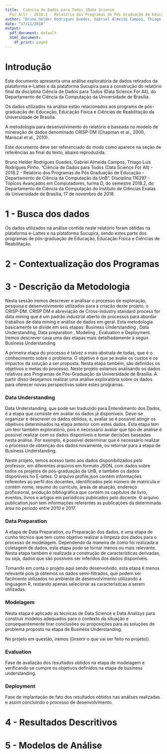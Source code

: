 ```yaml
---
title:  Ciência de Dados para Todos (Data Science
  For All) - 2018.2 - Relatório dos Programas de Pós Graduação de Educação - Departamento de Ciência da Computação da UnB
author: "Bruno Helder Rodrigues Guedes, Gabriel Almeida Campos, Thiago Luis Rodrigues Pinho"
date: "17/11/2018"
output:
  pdf_document: default
  html_document:
    df_print: paged
---
```




# Introdução

Este documento apresenta uma análise exploratória de dados retirados da plataforma e-Lattes e da plataforma Sucupira para a construção do relatório final da disciplina Ciência de Dados para Todos (Data Science For All), do Departamento de Ciência da Computação da Universidade de Brasília. 

Os dados utilizados na análise estão relacionados aos programs de pós-graduação de: Educação, Educação Física e Ciências de Reabilitação da Universidade de Brasília.

A metodologia para desenvolvimento do relatório é baseada no modelo de mineração de dados denominado CRISP-DM (Chapman et al., 2000, Mariscal et al., 2010). 

Este documento deve ser referenciado do modo como aparece na seção de referências ao final do texto, abaixo reproduzida.

Bruno Helder Rodrigues Guedes, Gabriel Almeida Campos, Thiago Luis Rodrigues Pinho. “Ciência de Dados para Todos (Data Science For All) - 2018.2 - Relatório dos Programas de Pós Graduação de Educação - Departamento de Ciência da Computação da UnB”. Disciplina 116297 - Tópicos Avançados em Computadores, turma D, do semestre 2018.2, do Departamento de Ciência da Computação do Instituto de Ciências Exatas da Universidade de Brasília, 17 de novembro de 2018.


# 1 - Busca dos dados

Os dados utilizados na análise contida neste relatório foram obtidas na plataforma e-Lattes e na plataforma Sucupira, sendo estes parte dos programas de pós-graduação de Educação, Educação Física e Ciências de Reabilitação.

# 2 - Contextualização dos Programas

# 3 - Descrição da Metodologia

Nesta sessão iremos descrever e analisar o processo de exploração, pesquisa e desenvolvimento utilizados para a criação deste projeto, o CRISP-DM. CRISP DM é abreviação de Cross-industry standard process for data mining que é um padrão industrial aberto de processos para abordar trabalhos de data mining e análise de dados em geral. Esta metodologia basicamente se divide em seis etapas: Business Understanding , Data Understanding, Data preparation , Modeling , Evaluation e Deployment. Iremos descrever casa uma das etapas mais detalhadamente à seguir.
Business Understanding

A primeira etapa do processo é talvez a mais abstrata de todas, que é o conhecimento sobre o problema. O objetivo é que se avalie os custos e os impactos da solução a ser proposta. Nesta etapa também, são definidos os objetivos e metas do processo. Neste projeto estamos analisando os dados relativos aos Programas de Pós-Graduação da Universidade de Brasília. À partir disso desejamos realizar uma análise exploratória sobre os dados para oferecer novas perspectivas sobre estes programas.


### Data Understanding

Data Understanding, que pode ser traduzido para Entendimento dos Dados, é a etapa que consiste em avaliar os dados já disponíveis. Deve-se organizar e descrever os dados obtidos, e, avaliar se é possível atingir os objetivos determinados na etapa anterior com estes dados. Esta etapa tem um teor também exploratório, pois é necessário avaliar que tipo de análise é possível realizar com os dados disponíveis e tomar decisões baseadas nesta análise. Por exemplo, é possível determinar que é necessário realizar o processo de obtenção dos dados novamente, ou retornar para a etapa de Business Understanding.

Neste projeto, temos acesso tanto aos dados disponibilizados pelo professor, em diferentes arquivos em formato JSON, com dados sobre todos os projetos de pós-graduação da UnB, e também os dados disponíveis no E-lattes. O arquivo profile.json contém informações referentes ao perfil dos docentes, identificados pelo número de matrícula e contém nome, resumo do currículo, áreas de atuação, endereço profissional, produção bibliográfica que contém os capítulos de livro, eventos, livros e artigos em periódicos publicados pelo docente. O arquivo publication.json tem informações referentes as publicações da determinada área no período entre 2010 e 2017.


### Data Preparation

A etapa de Data Preparation, ou Preparação dos dados, é uma etapa de cunho técnico que tem como objetivo realizar a limpeza dos dados para o processo de modelagem. Dependendo da maneira de como foi realizada a coletagem de dados, esta etapa pode se tornar menos ou mais relevante. Nesta etapa também é realizada a construção de características derivadas, ou seja, dados que são possíveis ser inferidos dos dados disponíveis.

Tomando em conta o projeto aqui sendo desenvolvido, esta etapa é menos relevante pois já obtemos os dados semi-filtrados, que podem ser facilmente utilizados no ambiente de desenvolvimento utilizando a linguagem R, restando apenas selecionar as caracterísitcas a serem utilizadas.


### Modelagem

Nesta etapa é aplicado as técnicas de Data Science e Data Analisys para construir modelos adequados para o contexto da situação e consequentemente tirar conclusões ou proposições para as soluções do problema proposto na etapa de Business Understanding.

No projeto em questão, iremos ((inserir o que vai ser feito no projeto)).


### Evaluation

Fase de avaliação dos resultados obtidos na etapa de modelagem e verificando se cumpre os objetivos definidos na etapa de business understanding.


### Deployment

Fase de implantação de fato dos resultados obtidos nas análises realizadas e assim concluindo o processo de desenvolvimento.


# 4 - Resultados Descritivos


# 5 - Modelos de Análise